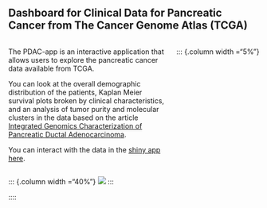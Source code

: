 ## Dashboard for Clinical Data for Pancreatic Cancer from The Cancer Genome Atlas (TCGA)

:::: columns

::: {.column width="55%"}
The PDAC-app is an interactive application that allows users to explore the pancreatic cancer data available from TCGA. 

You can look at the overall demographic distribution of the patients, Kaplan Meier survival plots broken by clinical characteristics, and an analysis of tumor purity and molecular clusters in the data based on the article [Integrated Genomics Characterization of Pancreatic Ductal Adenocarcinoma](https://www.cell.com/cancer-cell/fulltext/S1535-6108(17)30299-4?).

You can interact with the data in the [shiny app here](https://slathwal.shinyapps.io/pdac-app/). 
:::

::: {.column width ="5%"}
:::

::: {.column width ="40%"}
![](images/PDAC-app.png)
:::

::::